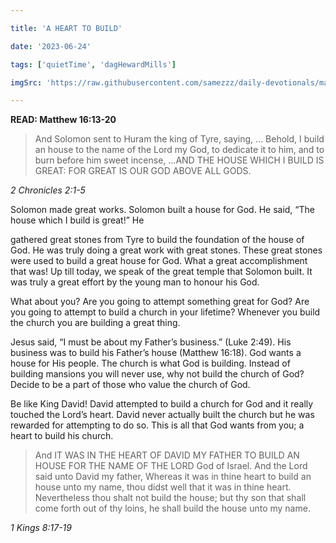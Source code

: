 ```yaml
---

title: 'A HEART TO BUILD'

date: '2023-06-24'

tags: ['quietTime', 'dagHewardMills']

imgSrc: 'https://raw.githubusercontent.com/samezzz/daily-devotionals/main/images/evangelist-dag.jpg'

---
```


**READ: Matthew 16:13-20**

>And Solomon sent to Huram the king of Tyre, saying, ... Behold, I build an house to the name of the Lord my God, to dedicate it to him, and to burn before him sweet incense, ...AND THE HOUSE WHICH I BUILD IS GREAT: FOR GREAT IS OUR GOD ABOVE ALL GODS. 

*2 Chronicles 2:1-5*

Solomon made great works. Solomon built a house for God. He said, “The house which I build is great!” He 

gathered great stones from Tyre to build the foundation of the house of God. He was truly doing a great work with great stones. These great stones were used to build a great house for God. What a great accomplishment that was! Up till today, we speak of the great temple that Solomon built. It was truly a great effort by the young man to honour his God. 

What about you? Are you going to attempt something great for God? Are you going to attempt to build a church in your lifetime? Whenever you build the church you are building a great thing.

Jesus said, “I must be about my Father’s business.” (Luke 2:49). His business was to build his Father’s house (Matthew 16:18). God wants a house for His people. The church is what God is building. Instead of building mansions you will never use, why not build the church of God? Decide to be a part of those who value the church of God. 

Be like King David! David attempted to build a church for God and it really touched the Lord’s heart. David never actually built the church but he was rewarded for attempting to do so. This is all that God wants from you; a heart to build his church. 

>And IT WAS IN THE HEART OF DAVID MY FATHER TO BUILD AN HOUSE FOR THE NAME OF THE LORD God of Israel. And the Lord said unto David my father, Whereas it was in thine heart to build an house unto my name, thou didst well that it was in thine heart. Nevertheless thou shalt not build the house; but thy son that shall come forth out of thy loins, he shall build the house unto my name. 

*1 Kings 8:17-19*
